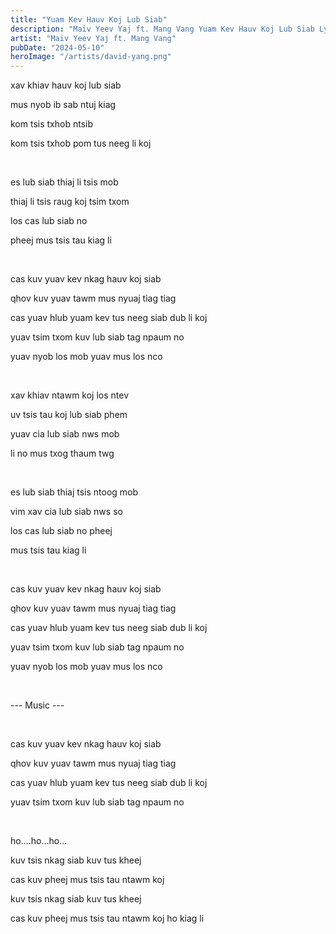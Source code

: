 ```yaml
---
title: "Yuam Kev Hauv Koj Lub Siab"
description: "Maiv Yeev Yaj ft. Mang Vang Yuam Kev Hauv Koj Lub Siab Lyrics"
artist: "Maiv Yeev Yaj ft. Mang Vang"
pubDate: "2024-05-10"
heroImage: "/artists/david-yang.png"
---
```


xav khiav hauv koj lub siab

mus nyob ib sab ntuj kiag

kom tsis txhob ntsib

kom tsis txhob pom tus neeg li koj

<br />

es lub siab thiaj li tsis mob

thiaj li tsis raug koj tsim txom

los cas lub siab no

pheej mus tsis tau kiag li

<br />

cas kuv yuav kev nkag hauv koj siab

qhov kuv yuav tawm mus nyuaj tiag tiag

cas yuav hlub yuam kev tus neeg siab dub li koj

yuav tsim txom kuv lub siab tag npaum no

yuav nyob los mob yuav mus los nco

<br />

xav khiav ntawm koj los ntev

uv tsis tau koj lub siab phem

yuav cia lub siab nws mob

li no mus txog thaum twg

<br />

es lub siab thiaj tsis ntoog mob

vim xav cia lub siab nws so

los cas lub siab no pheej

mus tsis tau kiag li

<br />

cas kuv yuav kev nkag hauv koj siab

qhov kuv yuav tawm mus nyuaj tiag tiag

cas yuav hlub yuam kev tus neeg siab dub li koj

yuav tsim txom kuv lub siab tag npaum no

yuav nyob los mob yuav mus los nco

<br />

--- Music ---

<br />

cas kuv yuav kev nkag hauv koj siab

qhov kuv yuav tawm mus nyuaj tiag tiag

cas yuav hlub yuam kev tus neeg siab dub li koj

yuav tsim txom kuv lub siab tag npaum no

<br />

ho....ho...ho...

kuv tsis nkag siab kuv tus kheej

cas kuv pheej mus tsis tau ntawm koj

kuv tsis nkag siab kuv tus kheej

cas kuv pheej mus tsis tau ntawm koj ho kiag li
